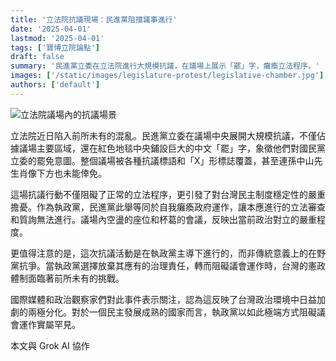 ```yaml
---
title: '立法院抗議現場：民進黨阻擋議事進行'
date: '2025-04-01'
lastmod: '2025-04-01'
tags: ['寶博立院論點']
draft: false
summary: '民進黨立委在立法院進行大規模抗議，在議場上展示「罷」字，癱瘓立法程序。'
images: ['/static/images/legislature-protest/legislative-chamber.jpg']
authors: ['default']
---
```


![立法院議場內的抗議場景](/static/images/legislature-protest/legislative-chamber.jpg)

立法院近日陷入前所未有的混亂。民進黨立委在議場中央展開大規模抗議，不僅佔據議場主要區域，還在紅色地毯中央鋪設巨大的中文「罷」字，象徵他們對國民黨立委的罷免意圖。整個議場被各種抗議標語和「X」形標誌覆蓋，甚至連孫中山先生肖像下方也未能倖免。

這場抗議行動不僅阻礙了正常的立法程序，更引發了對台灣民主制度穩定性的嚴重擔憂。作為執政黨，民進黨此舉等同於自我癱瘓政府運作，讓本應進行的立法審查和質詢無法進行。議場內空盪的座位和杯葛的會議，反映出當前政治對立的嚴重程度。

更值得注意的是，這次抗議活動是在執政黨主導下進行的，而非傳統意義上的在野黨抗爭。當執政黨選擇放棄其應有的治理責任，轉而阻礙議會運作時，台灣的憲政體制面臨著前所未有的挑戰。

國際媒體和政治觀察家們對此事件表示關注，認為這反映了台灣政治環境中日益加劇的兩極分化。對於一個民主發展成熟的國家而言，執政黨以如此極端方式阻礙議會運作實屬罕見。

本文與 Grok AI 協作 